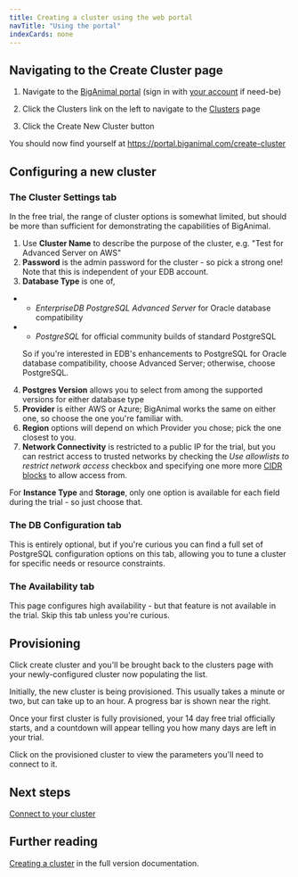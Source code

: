 ```yaml
---
title: Creating a cluster using the web portal
navTitle: "Using the portal" 
indexCards: none
---
```


## Navigating to the Create Cluster page

1. Navigate to the [BigAnimal portal](https://portal.biganimal.com/) (sign in with [your account](../create_account) if need-be)

2. Click the Clusters link on the left to navigate to the [Clusters](https://portal.biganimal.com/clusters) page

3. Click the Create New Cluster button

You should now find yourself at <https://portal.biganimal.com/create-cluster>

## Configuring a new cluster

### The Cluster Settings tab

In the free trial, the range of cluster options is somewhat limited, but should be more than sufficient for demonstrating the capabilities of BigAnimal. 

1. Use **Cluster Name** to describe the purpose of the cluster, e.g. "Test for Advanced Server on AWS"
2. **Password** is the admin password for the cluster - so pick a strong one! Note that this is independent of your EDB account.
3. **Database Type** is one of,

  - - *EnterpriseDB PostgreSQL Advanced Server* for Oracle database compatibility
  - - *PostgreSQL* for official community builds of standard PostgreSQL

    So if you're interested in EDB's enhancements to PostgreSQL for Oracle database compatibility, choose Advanced Server; otherwise, choose PostgreSQL.
4. **Postgres Version** allows you to select from among the supported versions for either database type
4. **Provider** is either AWS or Azure; BigAnimal works the same on either one, so choose the one you're familiar with.
5. **Region** options will depend on which Provider you chose; pick the one closest to you.
6. **Network Connectivity** is restricted to a public IP for the trial, but you can restrict access to trusted networks by
   checking the *Use allowlists to restrict network access* checkbox and specifying one more more [CIDR blocks](https://en.wikipedia.org/wiki/Classless_Inter-Domain_Routing) 
   to allow access from.

For **Instance Type** and **Storage**, only one option is available for each field during the trial - so just choose that.

### The DB Configuration tab

This is entirely optional, but if you're curious you can find a full set of PostgreSQL configuration options on this tab, allowing you to tune a cluster for specific needs or resource constraints.

### The Availability tab

This page configures high availability - but that feature is not available in the trial. Skip this tab unless you're curious.

## Provisioning 

Click create cluster and you'll be brought back to the clusters page with your newly-configured cluster now populating the list.

Initially, the new cluster is being provisioned. This usually takes a minute or two, but can take up to an hour. A progress bar is shown near the right.

Once your first cluster is fully provisioned, your 14 day free trial officially starts, and a countdown will appear telling you how many days are left in your trial.

Click on the provisioned cluster to view the parameters you'll need to connect to it.

## Next steps

[Connect to your cluster](../connect_to_a_cluster)

## Further reading

[Creating a cluster](/biganimal/latest/getting_started/creating_a_cluster/) in the full version documentation.